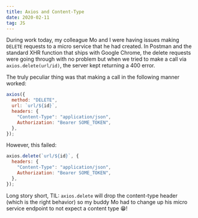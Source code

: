 ```yaml
---
title: Axios and Content-Type
date: 2020-02-11
tag: JS
---
```


During work today, my colleague Mo and I were having issues making `DELETE` requests to a
micro service that he had created. In Postman and the standard XHR function that ships with
Google Chrome, the delete requests were going through with no problem but when we tried to make a call
via `axios.delete(url/id)`, the server kept returning a 400 error.

The truly peculiar thing was that making a call in the following manner worked:

```js
axios({
  method: "DELETE",
  url: `url/${id}`,
  headers: {
    "Content-Type": "application/json",
    Authorization: "Bearer SOME_TOKEN",
  },
});
```

However, this failed:

```js
axios.delete(`url/${id}`, {
  headers: {
    "Content-Type": "application/json",
    Authorization: "Bearer SOME_TOKEN",
  },
});
```

Long story short, TIL: `axios.delete` will drop the content-type header (which is the right behavior) so
my buddy Mo had to change up his micro service endpoint to not expect a content type 😁!
